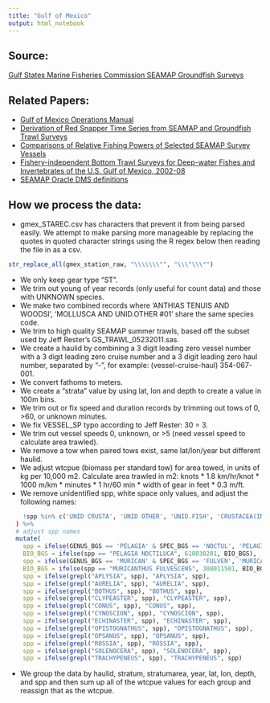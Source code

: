 ```yaml
---
title: "Gulf of Mexico"
output: html_notebook
---
```


## Source:
[Gulf States Marine Fisheries Commission SEAMAP Groundfish Surveys](http://seamap.gsmfc.org)

## Related Papers: 
- [Gulf of Mexico Operations Manual](https://seamap.gsmfc.org/documents/SEAMAP%20Operations%20Manual%20March%202016.pdf)  
- [Derivation of Red Snapper Time Series from SEAMAP and Groundfish Trawl Surveys](http://sedarweb.org/docs/wpapers/SEDAR7_DW1.pdf)  
- [Comparisons of Relative Fishing Powers of Selected SEAMAP Survey Vessels](http://sedarweb.org/docs/wpapers/SEDAR7_DW53.pdf)  
- [Fishery-independent Bottom Trawl Surveys for Deep-water Fishes and Invertebrates of the U.S. Gulf of Mexico, 2002-08](https://spo.nmfs.noaa.gov/sites/default/files/pdf-content/MFR/mfr724/mfr7242.pdf)  
- [SEAMAP Oracle DMS definitions](http://seamap.gsmfc.org/documents/filedef.doc)  

## How we process the data:
- gmex_STAREC.csv has characters that prevent it from being parsed easily.  We attempt to make parsing more manageable by replacing the quotes in quoted character strings using the R regex below then reading the file in as a csv.
```r
str_replace_all(gmex_station_raw, "\\\\\\\"", "\\\"\\\"")
```
- We only keep gear type "ST".  
- We trim out young of year records (only useful for count data) and those with UNKNOWN species.  
- We make two combined records where 'ANTHIAS TENUIS AND WOODSI', 'MOLLUSCA AND UNID.OTHER #01' share the same species code.  
- We trim to high quality SEAMAP summer trawls, based off the subset used by Jeff Rester's GS_TRAWL_05232011.sas.  
- We create a haulid by combining a 3 digit leading zero vessel number with a 3 digit leading zero cruise number and a 3 digit leading zero haul number, separated by "-", for example: (vessel-cruise-haul) 354-067-001.  
- We convert fathoms to meters. 
- We create a "strata" value by using lat, lon and depth to create a value in 100m bins.   
- We trim out or fix speed and duration records by trimming out tows of 0, >60, or unknown minutes.  
- We fix VESSEL_SP typo according to Jeff Rester: 30 = 3.  
- We trim out vessel speeds 0, unknown, or >5 (need vessel speed to calculate area trawled).  
- We remove a tow when paired tows exist, same lat/lon/year but different haulid.  
- We adjust wtcpue (biomass per standard tow) for area towed, in units of kg per 10,000 m2. Calculate area trawled in m2: knots * 1.8 km/hr/knot * 1000 m/km * minutes * 1 hr/60 min * width of gear in feet * 0.3 m/ft.
- We remove unidentified spp, white space only values, and adjust the following names:
```r
    !spp %in% c('UNID CRUSTA', 'UNID OTHER', 'UNID.FISH', 'CRUSTACEA(INFRAORDER) BRACHYURA', 'MOLLUSCA AND UNID.OTHER #01', 'ALGAE', 'MISCELLANEOUS INVERTEBR', 'OTHER INVERTEBRATES')
  ) %>% 
  # adjust spp names
  mutate(
    spp = ifelse(GENUS_BGS == 'PELAGIA' & SPEC_BGS == 'NOCTUL', 'PELAGIA NOCTILUCA', spp), 
    BIO_BGS = ifelse(spp == "PELAGIA NOCTILUCA", 618030201, BIO_BGS), 
    spp = ifelse(GENUS_BGS == 'MURICAN' & SPEC_BGS == 'FULVEN', 'MURICANTHUS FULVESCENS', spp), 
    BIO_BGS = ifelse(spp == "MURICANTHUS FULVESCENS", 308011501, BIO_BGS), 
    spp = ifelse(grepl("APLYSIA", spp), "APLYSIA", spp), 
    spp = ifelse(grepl("AURELIA", spp), "AURELIA", spp), 
    spp = ifelse(grepl("BOTHUS", spp), "BOTHUS", spp), 
    spp = ifelse(grepl("CLYPEASTER", spp), "CLYPEASTER", spp), 
    spp = ifelse(grepl("CONUS", spp), "CONUS", spp), 
    spp = ifelse(grepl("CYNOSCION", spp), "CYNOSCION", spp), 
    spp = ifelse(grepl("ECHINASTER", spp), "ECHINASTER", spp),
    spp = ifelse(grepl("OPISTOGNATHUS", spp), "OPISTOGNATHUS", spp), 
    spp = ifelse(grepl("OPSANUS", spp), "OPSANUS", spp), 
    spp = ifelse(grepl("ROSSIA", spp), "ROSSIA", spp), 
    spp = ifelse(grepl("SOLENOCERA", spp), "SOLENOCERA", spp), 
    spp = ifelse(grepl("TRACHYPENEUS", spp), "TRACHYPENEUS", spp)
```
- We group the data by haulid, stratum, stratumarea, year, lat, lon, depth,  and spp and then sum up all of the wtcpue values for each group and reassign that as the wtcpue. 




